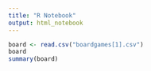 ---
title: "R Notebook"
output: html_notebook
---

```{r}
board <- read.csv("boardgames[1].csv")
board
summary(board)
```

